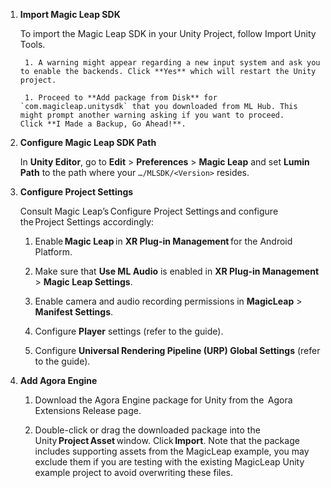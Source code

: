 <PlatformWrapper platform="unity">

1. **Import Magic Leap SDK**
   
   To import the Magic Leap SDK in your Unity Project, follow <Link to = "https://developer-docs.magicleap.cloud/docs/guides/unity/getting-started/import-unity-packages/">Import Unity Tools</Link>.

        1. A warning might appear regarding a new input system and ask you to enable the backends. Click **Yes** which will restart the Unity project.

        1. Proceed to **Add package from Disk** for `com.magicleap.unitysdk` that you downloaded from ML Hub. This might prompt another warning asking if you want to proceed. Click **I Made a Backup, Go Ahead!**. 

1. **Configure Magic Leap SDK Path**

    In **Unity Editor**, go to **Edit** > **Preferences** > **Magic Leap** and set **Lumin Path** to the path where your `…/MLSDK/<Version>` resides.

1. **Configure Project Settings**

    Consult Magic Leap’s <Link to = "https://developer-docs.magicleap.cloud/docs/guides/unity/getting-started/configure-unity-settings/">Configure Project Settings</Link> and configure the Project Settings accordingly: 
    
     1. Enable **Magic Leap** in **XR Plug-in Management** for the Android Platform.

     1. Make sure that **Use ML Audio** is enabled in **XR Plug-in Management** > **Magic Leap Settings**. 

     1. Enable camera and audio recording permissions in **MagicLeap** > **Manifest Settings**. 

     1. Configure **Player** settings (refer to the guide). 

     1. Configure **Universal Rendering Pipeline (URP) Global Settings** (refer to the guide). 

1. **Add Agora Engine**

     1. Download the Agora Engine package for Unity from the <Link to = "https://github.com/AgoraIO-Extensions/Agora_MagicLeap2_Plugin/releases"> Agora Extensions Release</Link> page. 

     1. Double-click or drag the downloaded package into the Unity **Project Asset** window. Click **Import**. Note that the package includes supporting assets from the MagicLeap example, you may exclude them if you are testing with the existing MagicLeap Unity example project to avoid overwriting these files. 
</PlatformWrapper>

